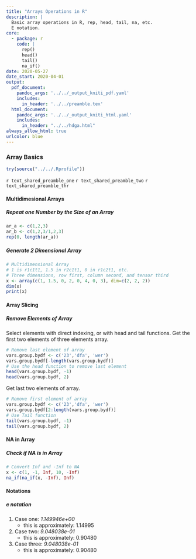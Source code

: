 ```yaml
---
title: "Arrays Operations in R"
description: |
  Basic array operations in R, rep, head, tail, na, etc.
  E notation.
core:
  - package: r
    code: |
      rep()
      head()
      tail()
      na_if()
date: 2020-05-27
date_start: 2020-04-01
output:
  pdf_document:
    pandoc_args: '../../_output_kniti_pdf.yaml'
    includes:
      in_header: '../../preamble.tex'
  html_document:
    pandoc_args: '../../_output_kniti_html.yaml'
    includes:
      in_header: "../../hdga.html"
always_allow_html: true
urlcolor: blue
---
```


### Array Basics

```r
try(source("../../.Rprofile"))
```

`r text_shared_preamble_one`
`r text_shared_preamble_two`
`r text_shared_preamble_thr`

#### Multidimesional Arrays

##### Repeat one Number by the Size of an Array

```r
ar_a <- c(1,2,3)
ar_b <- c(1,2,3/1,2,3)
rep(0, length(ar_a))
```

##### Generate 2 Dimensional Array

```r
# Multidimensional Array
# 1 is r1c1t1, 1.5 in r2c1t1, 0 in r1c2t1, etc.
# Three dimensions, row first, column second, and tensor third
x <- array(c(1, 1.5, 0, 2, 0, 4, 0, 3), dim=c(2, 2, 2))
dim(x)
print(x)
```

#### Array Slicing

##### Remove Elements of Array

Select elements with direct indexing, or with head and tail functions. Get the first two elements of three elements array.

```r
# Remove last element of array
vars.group.bydf <- c('23','dfa', 'wer')
vars.group.bydf[-length(vars.group.bydf)]
# Use the head function to remove last element
head(vars.group.bydf, -1)
head(vars.group.bydf, 2)
```

Get last two elements of array.

```r
# Remove first element of array
vars.group.bydf <- c('23','dfa', 'wer')
vars.group.bydf[2:length(vars.group.bydf)]
# Use Tail function
tail(vars.group.bydf, -1)
tail(vars.group.bydf, 2)
```

#### NA in Array

##### Check if NA is in Array

```r
# Convert Inf and -Inf to NA
x <- c(1, -1, Inf, 10, -Inf)
na_if(na_if(x, -Inf), Inf)
```

#### Notations

##### e notation

1. Case one: *1.149946e+00*
    + this is approximately: 1.14995
2. Case two: *9.048038e-01*
    + this is approximately: 0.90480
3. Case three: *9.048038e-01*
    + this is approximately: 0.90480
